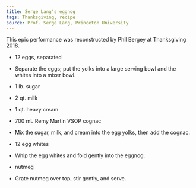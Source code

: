 ```yaml
---
title: Serge Lang's eggnog
tags: Thanksgiving, recipe
source: Prof. Serge Lang, Princeton University
---
```


This epic performance was reconstructed by Phil Bergey at Thanksgiving 2018.

* 12 eggs, separated
- Separate the eggs; put the yolks into a large serving bowl and the whites into a mixer bowl.

* 1 lb. sugar
* 2 qt. milk
* 1 qt. heavy cream
* 700 mL Remy Martin VSOP cognac
- Mix the sugar, milk, and cream into the egg yolks, then add the cognac.

* 12 egg whites
- Whip the egg whites and fold gently into the eggnog.

* nutmeg
- Grate nutmeg over top, stir gently, and serve.
